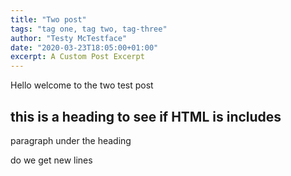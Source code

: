 ```yaml
---
title: "Two post"
tags: "tag one, tag two, tag-three"
author: "Testy McTestface"
date: "2020-03-23T18:05:00+01:00"
excerpt: A Custom Post Excerpt
---
```


Hello welcome to the two test post

## this is a heading to see if HTML is includes

paragraph under the heading

do we get new lines
